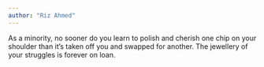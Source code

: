 ```yaml
---
author: "Riz Ahmed"
---
```


As a minority, no sooner do you learn to polish and cherish one chip on your shoulder than it’s taken off you and swapped for another. The jewellery of your struggles is forever on loan.


